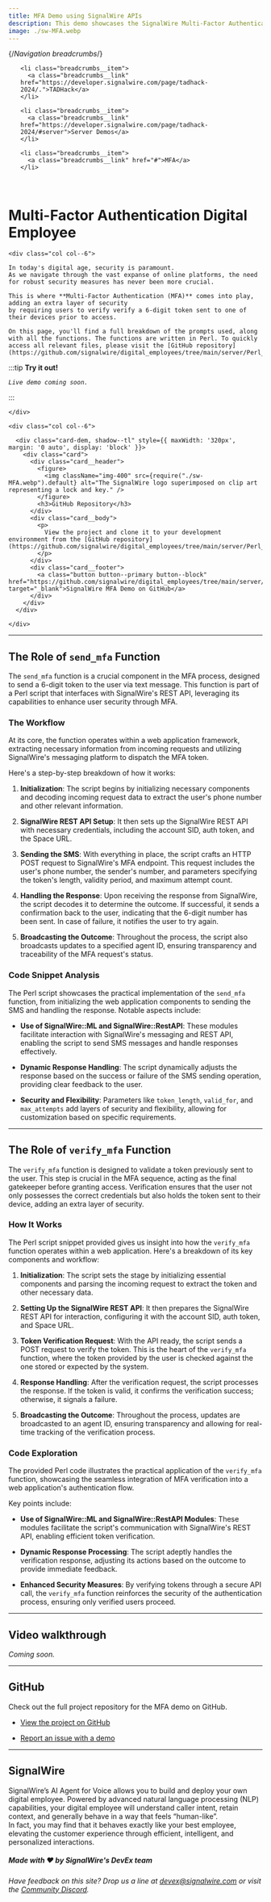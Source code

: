 ---
title: MFA Demo using SignalWire APIs
description: This demo showcases the SignalWire Multi-Factor Authentication API.
image: ./sw-MFA.webp
---

{/*Navigation breadcrumbs*/}
<nav aria-label="breadcrumbs">
  <ul class="breadcrumbs">

    <li class="breadcrumbs__item">
      <a class="breadcrumbs__link" href="https://developer.signalwire.com/page/tadhack-2024/.">TADHack</a>
    </li>

    <li class="breadcrumbs__item">
      <a class="breadcrumbs__link" href="https://developer.signalwire.com/page/tadhack-2024/#server">Server Demos</a>
    </li>

    <li class="breadcrumbs__item">
      <a class="breadcrumbs__link" href="#">MFA</a>
    </li>

  </ul>
</nav>

<br/>

# Multi-Factor Authentication Digital Employee

<div class="row">
    
    <div class="col col--6">

    In today's digital age, security is paramount. 
    As we navigate through the vast expanse of online platforms, the need for robust security measures has never been more crucial. 
    
    This is where **Multi-Factor Authentication (MFA)** comes into play, adding an extra layer of security
    by requiring users to verify verify a 6-digit token sent to one of their devices prior to access.

    On this page, you'll find a full breakdown of the prompts used, along with all the functions. The functions are written in Perl. To quickly access all relevant files, please visit the [GitHub repository](https://github.com/signalwire/digital_employees/tree/main/server/Perl_Examples/MFA).


:::tip **Try it out!**

*`Live demo coming soon.`*

:::

    </div>

    <div class="col col--6">

      <div class="card-dem, shadow--tl" style={{ maxWidth: '320px', margin: '0 auto', display: 'block' }}>
        <div class="card">
          <div class="card__header">
            <figure>
              <img className="img-400" src={require("./sw-MFA.webp").default} alt="The SignalWire logo superimposed on clip art representing a lock and key." />
            </figure>
            <h3>GitHub Repository</h3>
          </div>
          <div class="card__body">
            <p>
              View the project and clone it to your development environment from the [GitHub repository](https://github.com/signalwire/digital_employees/tree/main/server/Perl_Examples/MFA).
            </p>
          </div>
          <div class="card__footer">
            <a class="button button--primary button--block" href="https://github.com/signalwire/digital_employees/tree/main/server/Perl_Examples/MFA" target="_blank">SignalWire MFA Demo on GitHub</a>
          </div>
        </div>
      </div>

    </div>

</div>

---

## **The Role of `send_mfa` Function**

The `send_mfa` function is a crucial component in the MFA process, designed to send a 6-digit token to the user via text message. 
This function is part of a Perl script that interfaces with SignalWire's REST API, leveraging its capabilities to enhance user security through MFA.

### **The Workflow**

At its core, the function operates within a web application framework, extracting necessary information from incoming requests and utilizing SignalWire's messaging platform to dispatch the MFA token. 

Here's a step-by-step breakdown of how it works:

1. **Initialization**: The script begins by initializing necessary components and decoding incoming request data to extract the user's phone number and other relevant information.

2. **SignalWire REST API Setup**: It then sets up the SignalWire REST API with necessary credentials, including the account SID, auth token, and the Space URL.

3. **Sending the SMS**: With everything in place, the script crafts an HTTP POST request to SignalWire's MFA endpoint. This request includes the user's phone number, the sender's number, and parameters specifying the token's length, validity period, and maximum attempt count.

4. **Handling the Response**: Upon receiving the response from SignalWire, the script decodes it to determine the outcome. If successful, it sends a confirmation back to the user, indicating that the 6-digit number has been sent. In case of failure, it notifies the user to try again.

5. **Broadcasting the Outcome**: Throughout the process, the script also broadcasts updates to a specified agent ID, ensuring transparency and traceability of the MFA request's status.

### **Code Snippet Analysis**

The Perl script showcases the practical implementation of the `send_mfa` function, from initializing the web application components to sending the SMS and handling the response. Notable aspects include:

- **Use of SignalWire::ML and SignalWire::RestAPI**: These modules facilitate interaction with SignalWire's messaging and REST API, enabling the script to send SMS messages and handle responses effectively.

- **Dynamic Response Handling**: The script dynamically adjusts the response based on the success or failure of the SMS sending operation, providing clear feedback to the user.

- **Security and Flexibility**: Parameters like `token_length`, `valid_for`, and `max_attempts` add layers of security and flexibility, allowing for customization based on specific requirements.

---

## **The Role of `verify_mfa` Function**

The `verify_mfa` function is designed to validate a token previously sent to the user. This step is crucial in the MFA sequence, acting as the final gatekeeper before granting access. Verification ensures that the user not only possesses the correct credentials but also holds the token sent to their device, adding an extra layer of security.

### **How It Works**

The Perl script snippet provided gives us insight into how the `verify_mfa` function operates within a web application. Here's a breakdown of its key components and workflow:

1. **Initialization**: The script sets the stage by initializing essential components and parsing the incoming request to extract the token and other necessary data.

2. **Setting Up the SignalWire REST API**: It then prepares the SignalWire REST API for interaction, configuring it with the account SID, auth token, and Space URL.

3. **Token Verification Request**: With the API ready, the script sends a POST request to verify the token. This is the heart of the `verify_mfa` function, where the token provided by the user is checked against the one stored or expected by the system.

4. **Response Handling**: After the verification request, the script processes the response. If the token is valid, it confirms the verification success; otherwise, it signals a failure.

5. **Broadcasting the Outcome**: Throughout the process, updates are broadcasted to an agent ID, ensuring transparency and allowing for real-time tracking of the verification process.

### **Code Exploration**

The provided Perl code illustrates the practical application of the `verify_mfa` function, showcasing the seamless integration of MFA verification into a web application's authentication flow. 

Key points include:

- **Use of SignalWire::ML and SignalWire::RestAPI Modules**: These modules facilitate the script's communication with SignalWire's REST API, enabling efficient token verification.

- **Dynamic Response Processing**: The script adeptly handles the verification response, adjusting its actions based on the outcome to provide immediate feedback.

- **Enhanced Security Measures**: By verifying tokens through a secure API call, the `verify_mfa` function reinforces the security of the authentication process, ensuring only verified users proceed.

---

## Video walkthrough

*Coming soon.*

---

## GitHub

Check out the full project repository for the MFA demo on GitHub.

  - [View the project on GitHub](https://github.com/signalwire/digital_employees/tree/main/server/Perl_Examples/MFA)

  - [Report an issue with a demo](https://github.com/signalwire/digital_employees/issues)

---

## SignalWire

 SignalWire’s AI Agent for Voice allows you to build and deploy your own digital employee. 
 Powered by advanced natural language processing (NLP) capabilities, your digital employee will understand caller intent, retain context, and generally behave in a way that feels “human-like”.  
 In fact, you may find that it behaves exactly like your best employee, 
 elevating the customer experience through efficient, intelligent, and personalized interactions.

##### Made with ❤️ by SignalWire's DevEx team

*Have feedback on this site? Drop us a line at devex@signalwire.com or visit the [Community Discord](https://discord.com/invite/F2WNYTNjuF).*